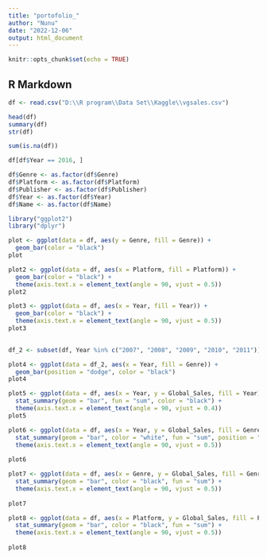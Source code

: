---
title: "portofolio_"
author: "Nunu"
date: "2022-12-06"
output: html_document
---

```{r setup, include=FALSE}
knitr::opts_chunk$set(echo = TRUE)
```

## R Markdown

```{r}

df <- read.csv("D:\\R program\\Data Set\\Kaggle\\vgsales.csv")

head(df)
summary(df)
str(df)

sum(is.na(df))

df[df$Year == 2016, ]

```


```{r}

df$Genre <- as.factor(df$Genre)
df$Platform <- as.factor(df$Platform)
df$Publisher <- as.factor(df$Publisher)
df$Year <- as.factor(df$Year)
df$Name <- as.factor(df$Name)

```

```{r}

library("ggplot2")
library("dplyr")

plot <- ggplot(data = df, aes(y = Genre, fill = Genre)) +
  geom_bar(color = "black")
plot

```


```{r}

plot2 <- ggplot(data = df, aes(x = Platform, fill = Platform)) +
  geom_bar(color = "black") +
  theme(axis.text.x = element_text(angle = 90, vjust = 0.5))
plot2

```


```{r}

plot3 <- ggplot(data = df, aes(x = Year, fill = Year)) +
  geom_bar(color = "black") +
  theme(axis.text.x = element_text(angle = 90, vjust = 0.5))
plot3
 
```


```{r}

df_2 <- subset(df, Year %in% c("2007", "2008", "2009", "2010", "2011"))

plot4 <- ggplot(data = df_2, aes(x = Year, fill = Genre)) +
  geom_bar(position = "dodge", color = "black") 
plot4

```


```{r}

plot5 <- ggplot(data = df, aes(x = Year, y = Global_Sales, fill = Year)) +
  stat_summary(geom = "bar", fun = "sum", color = "black") +
  theme(axis.text.x = element_text(angle = 90, vjust = 0.4))
plot5

```


```{r}

plot6 <- ggplot(data = df, aes(x = Year, y = Global_Sales, fill = Genre)) +
  stat_summary(geom = "bar", color = "white", fun = "sum", position = "stack") +
  theme(axis.text.x = element_text(angle = 90, vjust = 0.5))
        
plot6

```


```{r}

plot7 <- ggplot(data = df, aes(x = Genre, y = Global_Sales, fill = Genre)) +
  stat_summary(geom = "bar", color = "black", fun = "sum") +
  theme(axis.text.x = element_text(angle = 90, vjust = 0.5))
        
plot7

```


```{r}

plot8 <- ggplot(data = df, aes(x = Platform, y = Global_Sales, fill = Platform)) +
  stat_summary(geom = "bar", color = "black", fun = "sum") +
  theme(axis.text.x = element_text(angle = 90, vjust = 0.5))
        
plot8

```











